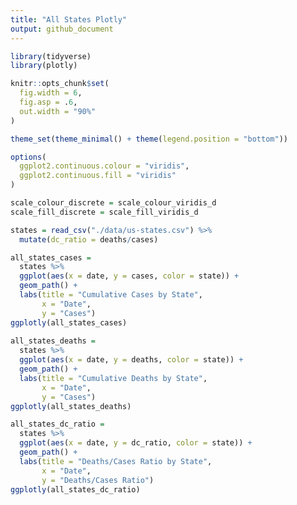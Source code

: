 ```yaml
---
title: "All States Plotly"
output: github_document
---
```


```r
library(tidyverse)
library(plotly)

knitr::opts_chunk$set(
  fig.width = 6,
  fig.asp = .6,
  out.width = "90%"
)

theme_set(theme_minimal() + theme(legend.position = "bottom"))

options(
  ggplot2.continuous.colour = "viridis",
  ggplot2.continuous.fill = "viridis"
)

scale_colour_discrete = scale_colour_viridis_d
scale_fill_discrete = scale_fill_viridis_d
```

```r
states = read_csv("./data/us-states.csv") %>% 
  mutate(dc_ratio = deaths/cases)
```

```r
all_states_cases = 
  states %>% 
  ggplot(aes(x = date, y = cases, color = state)) +
  geom_path() +
  labs(title = "Cumulative Cases by State",
       x = "Date",
       y = "Cases")
ggplotly(all_states_cases)
       
all_states_deaths = 
  states %>% 
  ggplot(aes(x = date, y = deaths, color = state)) +
  geom_path() +
  labs(title = "Cumulative Deaths by State",
       x = "Date",
       y = "Cases")
ggplotly(all_states_deaths)

all_states_dc_ratio = 
  states %>% 
  ggplot(aes(x = date, y = dc_ratio, color = state)) +
  geom_path() +
  labs(title = "Deaths/Cases Ratio by State",
       x = "Date",
       y = "Deaths/Cases Ratio")
ggplotly(all_states_dc_ratio)
```


